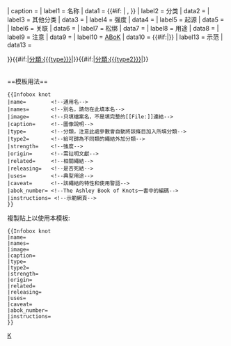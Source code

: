 
{{Infobox
| above   = {{{name}}} 
| abovestyle = background:#ffff99
| image   = {{#invoke:InfoboxImage|InfoboxImage|image={{{image|}}}|size={{{image_size|}}}|sizedefault=frameless|alt={{{alt|}}}}}
| caption = {{{caption<includeonly>|</includeonly>}}}
| label1  = 名称
| data1   = {{#if: {{{names<includeonly>|</includeonly>}}} | {{{name}}}, {{{names}}} }}
| label2  = 分类
| data2   = {{{type<includeonly>|</includeonly>}}}
| label3  = 其他分类
| data3   = {{{type2<includeonly>|</includeonly>}}}
| label4  = 强度 
| data4   = {{{strength<includeonly>|</includeonly>}}}
| label5  = 起源 
| data5   = {{{origin<includeonly>|</includeonly>}}}
| label6  = 关联 
| data6   = {{{related<includeonly>|</includeonly>}}}
| label7  = 松绑
| data7   = {{{releasing<includeonly>|</includeonly>}}}
| label8  = 用途 
| data8   = {{{uses<includeonly>|</includeonly>}}}
| label9  = 注意 
| data9   = {{{caveat<includeonly>|</includeonly>}}}
| label10 = [[The Ashley Book of Knots|ABoK]]
| data10  = {{#if:{{{abok_number<includeonly>|</includeonly>}}}|<nowiki/>{{{abok_number}}}}}
| label13  = 示范 
| data13   = {{{instructions<includeonly>|</includeonly>}}}

}}<includeonly>{{#if:{{{type|}}}|[[分類:{{{type}}}]]|}}{{#if:{{{type2|}}}|[[分類:{{{type2}}}]]|}}</includeonly><noinclude>[[Category:技术和应用科学信息框模板|K]][[Category:使用了分析程序的模板|{{PAGENAME}}]]

<!--以下為模板說明，不屬於模板內容-->
<br clear=all>
==模板用法==
<pre>
{{Infobox knot
|name=        <!--通用名-->
|names=       <!--別名，請勿在此填本名-->
|image=       <!--只填檔案名，不是填完整的[[File:]]連結-->
|caption=     <!--圖像說明-->
|type=        <!--分類，注意此處參數會自動將該條目加入所填分類-->
|type2=       <!--給可歸為不同類的繩結外加分類-->
|strength=    <!--強度-->
|origin=      <!--需註明文獻-->
|related=     <!--相關繩結-->
|releasing=   <!--是否死結-->
|uses=        <!--典型用途-->
|caveat=      <!--該繩結的特性和使用警語-->
|abok_number= <!--The Ashley Book of Knots一書中的編碼-->
|instructions= <!--示範網頁-->
}}</pre>

複製貼上以使用本模板:
<pre>
{{Infobox knot
|name=
|names= 
|image= 
|caption=
|type= 
|type2= 
|strength= 
|origin= 
|related= 
|releasing= 
|uses= 
|caveat= 
|abok_number= 
|instructions=
}}
</pre>
</noinclude>